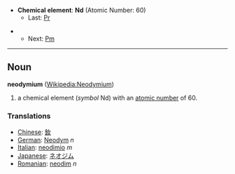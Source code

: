 *'''Chemical element''': '''Nd''' (Atomic Number: 60)
**Last: [[Praseodymium|Pr]]

**Next: [[Promethium|Pm]]
----
== Noun ==
'''neodymium''' ([[en:Neodymium|Wikipedia:Neodymium]])

# a chemical element (''symbol'' Nd) with an [[atomic number]] of 60.

===Translations===
*[[Chinese]]: [[釹]]
*[[German]]: [[Neodym]] ''n''
*[[Italian]]: [[neodimio]] ''m''
*[[Japanese]]: [[ネオジム]]
*[[Romanian]]: [[neodim]] ''n''